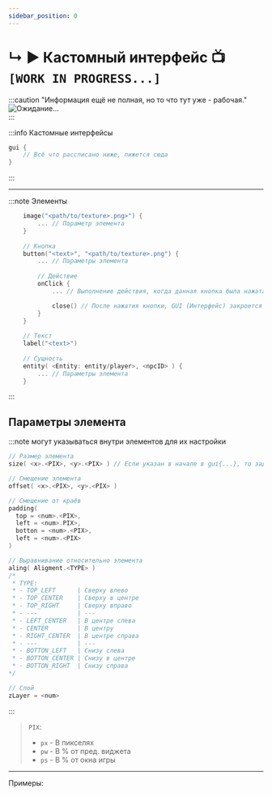 ```yaml
---
sidebar_position: 0
---
```


# ↳ ▶ Кастомный интерфейс 📺 `[WORK IN PROGRESS...]`

:::caution "Информация ещё не полная, но то что тут уже - рабочая."  
![Ожидание...](../../.resourses/he-loading.gif)  
:::

:::info  Кастомные интерфейсы  
```kts
gui {
    // Всё что рассписано ниже, пижется сюда
}
```
:::

---

:::note Элементы
```kts
    image("<path/to/texture>.png>") {
        ... // Параметр элемента
    }
    
    // Кнопка
    button("<text>", "<path/to/texture>.png") {
        ... // Параметры элемента
        
        // Действие
        onClick {
            ... // Выполнение действия, когда данная кнопка была нажата

            close() // После нажатия кнопки, GUI (Интерфейс) закроется
        }
    }
    
    // Текст
    label("<text>")
    
    // Сущность
    entity( <Entity: entity/player>, <npcID> ) {
        ... // Параметры элемента
    }
```
:::

## Параметры элемента

:::note могут указываться внутри элементов для их настройки
```kts
// Размер элемента
size( <x>.<PIX>, <y>.<PIX> ) // Если указан в начале в gui{...}, то задаётся общий размер GUI (интерфейса)

// Смещение элемента
offset( <x>.<PIX>, <y>.<PIX> )

// Смещение от краёв
padding(
  top = <num>.<PIX>,
  left = <num>.PIX>,
  botton = <num>.<PIX>,
  left = <num>.<PIX>
)

// Выравнивание относительно элемента
aling( Aligment.<TYPE> )
/*
 * TYPE:
 * - TOP_LEFT      | Сверху влево
 * - TOP_CENTER    | Сверху в центре
 * - TOP_RIGHT     | Сверху вправо
 * - ---           | ---
 * - LEFT_CENTER   | В центре слева
 * - CENTER        | В центру
 * - RIGHT_CENTER  | В центре справа
 * - ---           | ---
 * - BOTTON_LEFT   | Снизу слева
 * - BOTTON_CENTER | Снизу в центре
 * - BOTTON_RIGHT  | Снизу справа
*/

// Слой
zLayer = <num>
```
:::



> `PIX`:
> - `px` - В пикселях
> - `pw` - В % от пред. виджета
> - `ps` - В % от окна игры

---

Примеры:
```kts

```